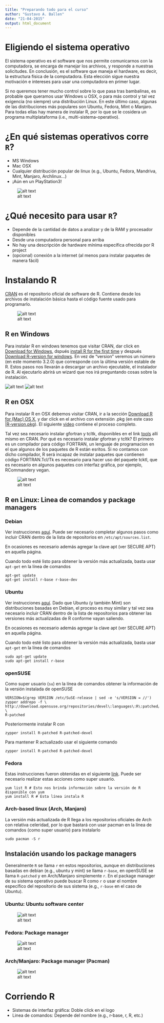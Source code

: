 ```yaml
---
title: "Preparando todo para el curso"
author: "Gustavo A. Ballen"
date: "21-04-2015"
output: html_document
---
```


# Eligiendo el sistema operativo

El sistema operativo es el software que nos permite comunicarnos con la computadora, se encarga de manejar los archivos, y responde a nuestras solicitudes. En conclusión, es el software que maneja el hardware, es decir, la estructura física de la computadora. Esta elección sigue nuestra motivación e intereses para usar una computadora en primer lugar.

Si no queremos tener mucho control sobre lo que pasa tras bambalinas, es probable que queramos usar Windows u OSX, o para más control y tal vez exigencia (no siempre) una distribución Linux. En este último caso, algunas de las distribuciones más populares son Ubuntu, Fedora, Mint o Manjaro. Para todas ellas hay manera de instalar R, por lo que se le cosidera un programa multiplataforma (i.e., multi-sistema-operativo).

# ¿En qué sistemas operativos corre `R`?

* MS Windows
* Mac OSX
* Cualquier distribución popular de linux (e.g., Ubuntu, Fedora, Mandriva, Mint, Manjaro, Archlinux...)
* ¡Aún en un PlayStation3!

![alt text](Session1-figure/os.jpg)

# ¿Qué necesito para usar `R`?

* Depende de la cantidad de datos a analizar y de la RAM y procesador disponibles
* Desde una computadora personal para arriba
* No hay una descripción de hardware mínima específica ofrecida por R project
* (opcional) conexión a la internet (al menos para instalar paquetes de manera fácil)


# Instalando R

[CRAN](http://cran.r-project.org/) es el repositorio oficial de software de R. Contiene desde los archivos de instalación básica hasta el código fuente usado para programarlo.

![alt text](Precurso-figure/installRCran.png)

## R en Windows

Para instalar R en windows tenemos que visitar CRAN, dar click en [Download for Windows](http://cran.r-project.org/bin/windows/), dspués [install R for the first time](http://cran.r-project.org/bin/windows/base/) y después [Download R-version for windows](http://cran.r-project.org/bin/windows/base/R-3.2.0-win.exe). En vez de "version" veremos un número (en este momento 3.2.0) que corresponde con la última versión estable de R. Estos pasos nos llevarán a descargar un archivo ejecutable, el instalador de R. Al ejecutarlo abrirá un wizard que nos irá preguntando cosas sobre la instalación.

![alt text](Precurso-figure/win1.png)
![alt text](Precurso-figure/win2.png)

## R en OSX

Para instalar R en OSX debemos visitar CRAN, ir a la sección [Download R for (Mac) OS X](http://cran.r-project.org/bin/macosx/), y dar click en el archivo con extensión .pkg (en este caso [|R-version.pkg](http://cran.r-project.org/bin/macosx/R-3.2.0.pkg)). El siguiente [video](https://www.youtube.com/watch?v=ICGkG7Gg6j0) contiene el proceso completo.

Tal vez sea necesario instalar gfortran y tcltk, disponibles en el link [tools](http://cran.r-project.org/bin/macosx/tools) allí mismo en CRAN. Por qué es necesario instalar gfortran y tcltk? El primero es un compilador para código FORTRAN, un lenguaje de programacion en el que algunos de los paquetes de R están esritos. Si no contamos con dicho compilador, R será incapaz de instalar paquetes que contienen código FORTRAN.Tcl/Tk es necesario para hacer uso del paquete tcktl, que es necesario en algunos paquetes con interfaz gráfica, por ejemplo, RCommandery vegan.

![alt text](Precurso-figure/osx1.png)

## R en Linux: Linea de comandos y package managers

### Debian 
Ver instrucciones [aquí](http://cran.r-project.org/bin/linux/debian/). Puede ser necesario completar algunos pasos como incluir CRAN dentro de la lista de repositorios en `/etc/apt/sources.list`.

En ocasiones es necesario además agregar la clave apt (ver SECURE APT) en aquella página.

Cuando todo esté listo para obtener la versión más actualizada, basta usar `apt-get` en la línea de comandos

```
apt-get update
apt-get install r-base r-base-dev
```

### Ubuntu
Ver instrucciones [aquí](http://cran.r-project.org/bin/linux/ubuntu/). Dado que Ubuntu (y también Mint) son distribuciones basadas en Debian, el proceso es muy similar y tal vez sea necesario incluir CRAN dentro de la lista de repositorios para obtener las versiones más actualizadas de R conforme vayan saliendo.

En ocasiones es necesario además agregar la clave apt (ver SECURE APT) en aquella página.

Cuando todo esté listo para obtener la versión más actualizada, basta usar `apt-get` en la línea de comandos

```
sudo apt-get update
sudo apt-get install r-base
```

### openSUSE

Como super usuario (`su`) en la línea de comandos obtener la información de la versión instalada de openSUSE
```
VERSION=$(grep VERSION /etc/SuSE-release | sed -e 's/VERSION = //')
zypper addrepo -f \ 
http://download.opensuse.org/repositories/devel\:languages\:R\:patched/openSUSE_$VERSION/ \
R-patched
```
Posteriormente instalar R con
```
zypper install R-patched R-patched-devel
```
Para mantener R actualizado usar el siguiente comando
```
zypper install R-patched R-patched-devel
```

### Fedora

Estas instrucciones fueron obtenidas en el siguiente [link](http://forums.fedoraforum.org/showthread.php?t=254467). Puede ser necesario realizar estas acciones como super usuario.

```
yum list R # Esto nos brinda información sobre la versión de R disponible con yum
yum install R # Esta línea instala R
```

### Arch-based linux (Arch, Manjaro)

La versión más actualizada de R llega a los repositorios oficiales de Arch con relativa celeridad, por lo que bastará con usar pacman en la línea de comandos (como super usuario) para instalarlo

```
sudo pacman -S r
```

## Instalación usando los package managers

Generalmente `R` se llama `r` en estos repositorios, aunque en distribuciones basadas en debian (e.g., ubuntu y mint) se llama `r-base`, en openSUSE se llama `R-patched` y en Arch/Manjaro simplemente `r`. En el package manager de su sistema operativo puede buscar R como `r` o usar el nombre específico del repositorio de sus sistema (e.g., `r-base` en el caso de Ubuntu).

### Ubuntu: Ubuntu software center

![alt text](Precurso-figure/ubuntu-software-center.png)

### Fedora: Package manager

![alt text](Precurso-figure/fedora-package-manager.png)

### Arch/Manjaro: Package manager (Pacman)

![alt text](Precurso-figure/pacman.png)

# Corriendo R

* Sistemas de interfaz gráfica: Doble click en el logo
* Linea de comandos: Depende del nombre (e.g., r-base, r, R, etc.)

